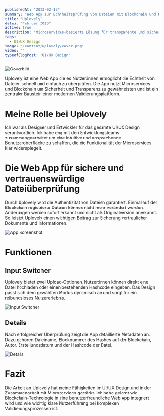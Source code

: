 ```yaml
---
publishedAt: "2023-02-15"
summary: "Web App zur Echtheitsprüfung von Dateien mit Blockchain und Microservices."
title: "Uplovely"
dates: "Februar 2023"
active: true
description: "Microservices-basierte Lösung für transparente und sichere Datei-Validierung."
tags:
  - UI/UX Design
image: "/content/uplovely/cover.png"
video: ""
typeofBlogPost: "UI/UX Design"
---
```


![Coverbild](/content/uplovely/cover.png)

Uplovely ist eine Web App die es Nutzer:innen ermöglicht die Echtheit von Dateien schnell und einfach zu überprüfen. Die App nutzt Microservices und Blockchain um Sicherheit und Transparenz zu gewährleisten und ist ein zentraler Baustein einer modernen Validierungsplattform.

# Meine Rolle bei Uplovely

Ich war als Designer und Entwickler für das gesamte UI/UX Design verantwortlich. Ich habe eng mit den Entwicklungsteams zusammengearbeitet um eine intuitive und ansprechende Benutzeroberfläche zu schaffen, die die Funktionalität der Microservices klar widerspiegelt.

# Die Web App für sichere und vertrauenswürdige Dateiüberprüfung

Durch Uplovely wird die Authentizität von Dateien garantiert. Einmal auf der Blockchain registrierte Dateien können nicht mehr verändert werden. Änderungen werden sofort erkannt und nicht als Originalversion anerkannt. So leistet Uplovely einen wichtigen Beitrag zur Sicherung vertraulicher Dokumente und Informationen.

![App Screenshot](/content/uplovely/app.gif)

# Funktionen

## Input Switcher

Uplovely bietet zwei Upload-Optionen. Nutzer:innen können direkt eine Datei hochladen oder einen bestehenden Hashcode eingeben. Das Design passt sich dem gewählten Modus dynamisch an und sorgt für ein reibungsloses Nutzererlebnis.

![Input Switcher](/content/uplovely/input-switcher.gif)

## Details

Nach erfolgreicher Überprüfung zeigt die App detaillierte Metadaten an. Dazu gehören Dateiname, Blocknummer des Hashes auf der Blockchain, Autor, Erstellungsdatum und der Hashcode der Datei.

![Details](/content/uplovely/details.png)

# Fazit

Die Arbeit an Uplovely hat meine Fähigkeiten im UI/UX Design und in der Zusammenarbeit mit Microservices gestärkt. Ich habe gelernt wie Blockchain-Technologie in eine benutzerfreundliche Web App integriert wird und wie wichtig klare Nutzerführung bei komplexen Validierungsprozessen ist.
